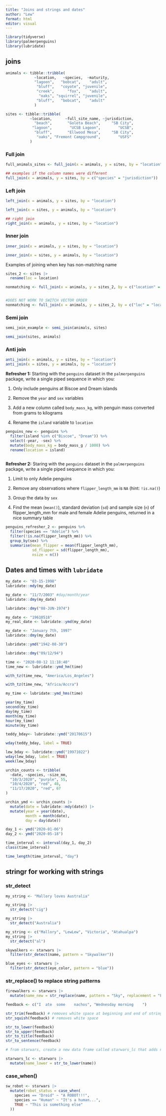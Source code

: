 ```yaml
---
title: "Joins and strings and dates"
author: "Lew"
format: html
editor: visual
---
```


```r
library(tidyverse)
library(palmerpenguins)
library(lubridate)
```

## joins

```r
animals <- tibble::tribble(
             ~location,   ~species,  ~maturity,
             "lagoon",   "bobcat",    "adult",
              "bluff",   "coyote", "juvenile",
              "creek",      "fox",    "adult",
               "oaks", "squirrel", "juvenile",
              "bluff",   "bobcat",    "adult"
             )

sites <- tibble::tribble(
           ~location,      ~full_site_name, ~jurisdiction,
             "beach",       "Goleta Beach",     "SB City",
            "lagoon",        "UCSB Lagoon",        "UCSB",
             "bluff",       "Ellwood Mesa",     "SB City",
              "oaks", "Fremont Campground",        "USFS"
           )

```

### Full join

```r
full_animals_sites <- full_join(x = animals, y = sites, by = "location")

## examples if the column names were different
full_join(x = animals, y = sites, by = c("species" = "jurisdiction"))
```

### Left join

```r
left_join(x = animals, y = sites, by = "location")

left_join(x = sites, y = animals, by = "location")

## right join
right_join(x = animals, y = sites, by = "location")
```

### Inner join

```r
inner_join(x = animals, y = sites, by = "location")

inner_join(x = sites, y = animals, by = "location")
```

Examples of joining when key has non-matching name

```r
sites_2 <- sites |> 
  rename(loc = location)

nonmatching <- full_join(x = animals, y = sites_2, by = c("location" = "loc"))


#DOES NOT WORK TO SWITCH VECTOR ORDER
nonmatching <- full_join(x = animals, y = sites_2, by = c("loc" = "location")) 
```

### Semi join

```r
semi_join_example <- semi_join(animals, sites)

semi_join(sites, animals)
```

### Anti join

```r
anti_join(x = animals, y = sites, by = "location")
anti_join(x = sites, y = animals, by = "location")
```

**Refresher 1:** Starting with the `penguins` dataset in the `palmerpenguins` package, write a single piped sequence in which you:

1.  Only include penguins at Biscoe and Dream islands

2.  Remove the `year` and `sex` variables

3.  Add a new column called `body_mass_kg`, with penguin mass converted from grams to kilograms

4.  Rename the `island` variable to `location`

```r
penguins_new <- penguins %>%
  filter(island %in% c("Biscoe", "Dream")) %>%
  select(-year, -sex) %>%
  mutate(body_mass_kg = body_mass_g / 1000) %>%
  rename(location = island)
  
```

**Refresher 2:** Staring with the `penguins` dataset in the `palmerpenguins` package, write a single piped sequence in which you:

1.  Limit to only Adelie penguins

2.  Remove any observations where `flipper_length_mm` is `NA` (hint: `!is.na()`)

3.  Group the data by `sex`

4.  Find the mean (`mean()`), standard deviation (`sd`) and sample size (`n`) of flipper_length_mm for male and female Adelie penguins, returned in a nice summary table

```r
penguins_refresher_2 <- penguins %>%
  filter(species == "Adelie") %>%
  filter(!is.na(flipper_length_mm)) %>%
  group_by(sex) %>%
  summarise(mean_flipper = mean(flipper_length_mm),
            sd_flipper = sd(flipper_length_mm),
            nsize = n())
```

## Dates and times with `lubridate`

```r
my_date <- "03-15-1998"
lubridate::mdy(my_date)

my_date <- "11/7/2003" #day/month/year
lubridate::dmy(my_date)

lubridate::dmy("08-JUN-1974")

my_date <- "19610518"
my_real_date <- lubridate::ymd(my_date)

my_date <- "January 7th, 1997"
lubridate::dmy(my_date)
```

```r
lubridate::ymd("1942-08-30")

lubridate::dmy("09/12/94")
```

```r
time <- "2020-08-12 11:18:40"
time_new <- lubridate::ymd_hm(time)

with_tz(time_new, "America/Los_Angeles")

with_tz(time_new, "Africa/Accra")

my_time <- lubridate::ymd_hms(time)

year(my_time)
second(my_time)
day(my_time)
month(my_time)
hour(my_time)
minute(my_time)
```

```r
teddy_bday<- lubridate::ymd("20170615")

wday(teddy_bday, label = TRUE)

lew_bday <- lubridate::ymd("19971022")
wday(lew_bday, label = TRUE)
week(lew_bday)
```

```r
urchin_counts <- tribble(
  ~date, ~species, ~size_mm, 
  "10/3/2020", "purple", 55,
  "10/4/2020", "red", 48, 
  "11/17/2020", "red", 67
)

urchin_ymd <- urchin_counts |> 
  mutate(date = lubridate::mdy(date)) |> 
  mutate(year = year(date),
         month = month(date),
         day = day(date))
```

```r
day_1 <- ymd("2020-01-06")
day_2 <- ymd("2020-05-18")

time_interval <- interval(day_1, day_2)
class(time_interval)

time_length(time_interval, "day")
```

## stringr for working with strings

### str_detect

```r
my_string <- "Mallory loves Australia"

my_string |> 
  str_detect("cig")

my_string |> 
  str_detect("Australia")

my_string <- c("Mallory", "LewLew", "Victoria", "Atahualpa")
my_string |> 
  str_detect("al")
```

```r
skywalkers <- starwars |> 
  filter(str_detect(name, pattern = "Skywalker"))

blue_eyes <- starwars |> 
  filter(str_detect(eye_color, pattern = "blue"))
```

### str_replace() to replace string patterns

```r
firewalkers <- starwars |> 
  mutate(name_new = str_replace(name, pattern = "Sky", replacement = "Fire"))

```

```r
feedback <- c("I  ate  some    nachos", "Wednesday morning    ")

str_trim(feedback) # removes white space at beginning and end of string 
str_squish(feedback) # removes white space

str_to_lower(feedback)
str_to_upper(feedback)
str_to_title(feedback)
str_to_sentence(feedback)
```

```r
# from starwars, create a new data frame called starwars_lc that adds new column called name_lower containing character names converted to all lowercase

starwars_lc <- starwars |> 
  mutate(name_lower = str_to_lower(name))
```

### case_when()

```r
sw_robot <- starwars |> 
  mutate(robot_status = case_when(
    species == "Droid" ~ "A ROBOT!!!",
    species == "Human" ~ "It's a human...",
    TRUE ~ "This is something else"
  ))
  
```
